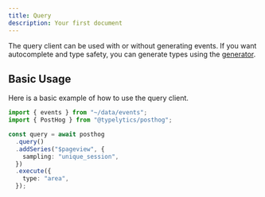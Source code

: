 ```yaml
---
title: Query
description: Your first document
---
```


The query client can be used with or without generating events. If you want autocomplete and type safety, you can generate types using the [generator](./generator).

## Basic Usage

Here is a basic example of how to use the query client.

```ts
import { events } from "~/data/events";
import { PostHog } from "@typelytics/posthog";

const query = await posthog
  .query()
  .addSeries("$pageview", {
    sampling: "unique_session",
  })
  .execute({
    type: "area",
  });
```
